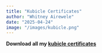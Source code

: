 ```yaml
---
title: "Kubicle Certificates"
author: "Whitney Airewele"
date: "2025-04-24"
image: "/images/kubicle.png"
---
```

**Download all my [kubicle certificates](/portfolio/Kubicle.pdf)**
